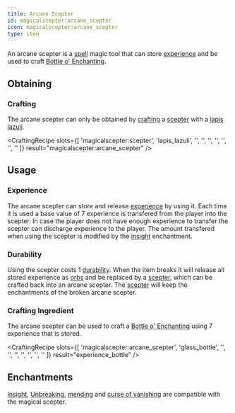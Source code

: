 ```yaml
---
title: Arcane Scepter
id: magicalscepter:arcane_scepter
icon: magicalscepter:arcane_scepter
type: item
---
```


An arcane scepter is a [spell](../spells/spells) magic tool that can store [experience](https://minecraft.wiki/w/Experience) 
and be used to craft [Bottle o' Enchanting](https://minecraft.wiki/w/Bottle_o%27_Enchanting).


## Obtaining

### Crafting

The arcane scepter can only be obtained by [crafting](https://minecraft.wiki/w/Crafting) a [scepter](scepter) with a [lapis lazuli](https://minecraft.wiki/w/Lapis_Lazuli).

<CraftingRecipe
    slots={[
        'magicalscepter:scepter',
        'lapis_lazuli',
        '',
        '',
        '',
        '',
        '',
        '',
        ''
    ]}
    result="magicalscepter:arcane_scepter"
/>


## Usage

### Experience

The arcane scepter can store and release [experience](https://minecraft.wiki/w/Experience) by using it. 
Each time it is used a base value of 7 experience is transfered from the player into the scepter.
In case the player does not have enough experience to transfer the scepter can discharge experience to the player.
The amount transfered when using the scepter is modified by the [insight](./insight) enchantment.

### Durability

Using the scepter costs 1 [durability](https://minecraft.wiki/w/Durability). 
When the item breaks it will release all stored experience as [orbs](https://minecraft.wiki/w/Experience#Experience_orbs) 
and be replaced by a [scepter](scepter), which can be crafted back into an arcane scepter. 
The [scepter](scepter) will keep the enchantments of the broken arcane scepter.

### Crafting Ingredient

The arcane scepter can be used to craft a [Bottle o' Enchanting](https://minecraft.wiki/w/Bottle_o%27_Enchanting) using 7 experience that is stored.

<CraftingRecipe
    slots={[
        'magicalscepter:arcane_scepter',
        'glass_bottle',
        '',
        '',
        '',
        '',
        '',
        '',
        ''
    ]}
    result="experience_bottle"
/>


## Enchantments

[Insight](./insight), [Unbreaking](https://minecraft.wiki/w/Unbreaking), [mending](https://minecraft.wiki/w/Mending) 
and [curse of vanishing](https://minecraft.wiki/w/Curse_of_Vanishing) are compatible with the magical scepter.
